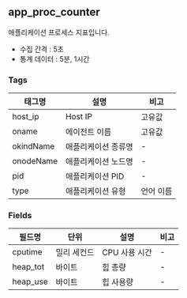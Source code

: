 ## app_proc_counter

애플리케이션 프로세스 지표입니다.

* 수집 간격 : 5초
* 통계 데이터 : 5분, 1시간

### Tags

|태그명|설명|비고|
|----|----|----|
|host_ip|Host IP|고유값|
|oname|에이전트 이름|고유값|
|okindName|애플리케이션 종류명|-|
|onodeName|애플리케이션 노드명|-|
|pid|애플리케이션 PID|-|
|type|애플리케이션 유형|언어 이름|

### Fields

|필드명|단위|설명|비고|
|----|----|----|----|
|cputime|밀리 세컨드|CPU 사용 시간|-|
|heap_tot|바이트|힙 총량|-|
|heap_use|바이트|힙 사용량|-|